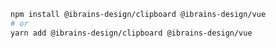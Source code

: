 ```bash
npm install @ibrains-design/clipboard @ibrains-design/vue
# or
yarn add @ibrains-design/clipboard @ibrains-design/vue
```
